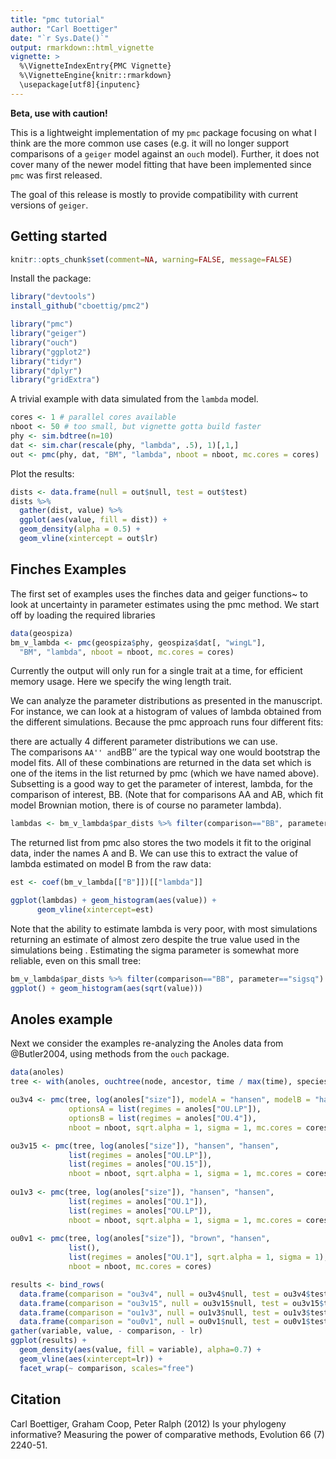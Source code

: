 ```yaml
---
title: "pmc tutorial"
author: "Carl Boettiger"
date: "`r Sys.Date()`"
output: rmarkdown::html_vignette
vignette: >
  %\VignetteIndexEntry{PMC Vignette}
  %\VignetteEngine{knitr::rmarkdown}
  \usepackage[utf8]{inputenc}
---
```


**Beta, use with caution!**

This is a lightweight implementation of my `pmc` package focusing on what I think are the more common use cases (e.g. it will no longer support comparisons of a `geiger` model against an `ouch` model). Further, it does not cover many of the newer model fitting that have been implemented since `pmc` was first released. 

The goal of this release is mostly to provide compatibility with current versions of `geiger`.

## Getting started

```r
knitr::opts_chunk$set(comment=NA, warning=FALSE, message=FALSE)
```

Install the package:

```r
library("devtools")
install_github("cboettig/pmc2")
```

```r
library("pmc")
library("geiger")
library("ouch")
library("ggplot2")
library("tidyr")
library("dplyr")
library("gridExtra")
```


A trivial example with data simulated from the `lambda` model. 

```r
cores <- 1 # parallel cores available
nboot <- 50 # too small, but vignette gotta build faster
phy <- sim.bdtree(n=10)
dat <- sim.char(rescale(phy, "lambda", .5), 1)[,1,]
out <- pmc(phy, dat, "BM", "lambda", nboot = nboot, mc.cores = cores)
```

Plot the results:

```r
dists <- data.frame(null = out$null, test = out$test)
dists %>% 
  gather(dist, value) %>%
  ggplot(aes(value, fill = dist)) + 
  geom_density(alpha = 0.5) + 
  geom_vline(xintercept = out$lr)

```



## Finches Examples

The first set of examples uses the finches data and geiger functions~\citep{Harmon2008} to look at uncertainty in parameter estimates using the pmc method.  We start off by loading the required libraries 


```r
data(geospiza)
bm_v_lambda <- pmc(geospiza$phy, geospiza$dat[, "wingL"],
  "BM", "lambda", nboot = nboot, mc.cores = cores) 

```

Currently the output will only run for a single trait at a time, for efficient memory usage.  Here we specify the wing length trait. 


We can analyze the parameter distributions as presented in the manuscript.  
For instance, we can look at a histogram of values of lambda obtained from the different simulations. 
Because the pmc approach runs four different fits: 

\begin{itemize} 
\item ``AA'' fitting model A on data obtained by simulations from model A,
\item ``BA'' fitting model B on the data simulated from model A
\item ``AB'' fitting model A on simulations from B
\item ``BB'' fitting B on simulations from B
\end{itemize}

there are actually 4 different parameter distributions we can use.  
The comparisons ``AA'' and ``BB'' are the typical way one would bootstrap the model fits.
All of these combinations are returned in the data set \verb|par_dists| which is one of the 
items in the list returned by pmc (which we have named \verb|bm_v_lambda| above).  
Subsetting is a good way to get the parameter of interest, lambda, for the comparison of interest, BB.
(Note that for comparisons AA and AB, which fit model Brownian motion, there is of course no parameter lambda).

```r
lambdas <- bm_v_lambda$par_dists %>% filter(comparison=="BB", parameter=="lambda") 
```

The returned list from pmc also stores the two models it fit to the original data, inder the names A and B. 
We can use this to extract the value of lambda estimated on model B from the raw data:

```r
est <- coef(bm_v_lambda[["B"]])[["lambda"]]
```


```r
ggplot(lambdas) + geom_histogram(aes(value)) +
      geom_vline(xintercept=est)
```

Note that the ability to estimate lambda is very poor, with most simulations returning an estimate of almost zero despite the true value used in the simulations being \Sexpr{est}.  Estimating the sigma parameter is somewhat more reliable, even on this small tree:

```r
bm_v_lambda$par_dists %>% filter(comparison=="BB", parameter=="sigsq") %>% 
ggplot() + geom_histogram(aes(sqrt(value))) 
```

<!-- 

We can also query the confidence intervals directly from the estimates returned by the pmc function.  Using the lambda value we already extracted, we can get confidence intervals, 

```r
reshape2::cast(lambdas, comparison ~ parameter, function(x)
     quantile(x, c(.05, .95)), value=c("lower", "upper"))
```

-->


## Anoles example

Next we consider the examples re-analyzing the Anoles data from @Butler2004, using methods from the `ouch` package.


```r
data(anoles)
tree <- with(anoles, ouchtree(node, ancestor, time / max(time), species))

ou3v4 <- pmc(tree, log(anoles["size"]), modelA = "hansen", modelB = "hansen", 
             optionsA = list(regimes = anoles["OU.LP"]), 
             optionsB = list(regimes = anoles["OU.4"]),
             nboot = nboot, sqrt.alpha = 1, sigma = 1, mc.cores = cores)

ou3v15 <- pmc(tree, log(anoles["size"]), "hansen", "hansen", 
             list(regimes = anoles["OU.LP"]), 
             list(regimes = anoles["OU.15"]),
             nboot = nboot, sqrt.alpha = 1, sigma = 1, mc.cores = cores)
                   
ou1v3 <- pmc(tree, log(anoles["size"]), "hansen", "hansen", 
             list(regimes = anoles["OU.1"]), 
             list(regimes = anoles["OU.LP"]),
             nboot = nboot, sqrt.alpha = 1, sigma = 1, mc.cores = cores)
 
ou0v1 <- pmc(tree, log(anoles["size"]), "brown", "hansen", 
             list(), 
             list(regimes = anoles["OU.1"], sqrt.alpha = 1, sigma = 1),
             nboot = nboot, mc.cores = cores)
```


```r
results <- bind_rows(
  data.frame(comparison = "ou3v4", null = ou3v4$null, test = ou3v4$test, lr = ou3v4$lr),
  data.frame(comparison = "ou3v15", null = ou3v15$null, test = ou3v15$test, lr = ou3v15$lr),
  data.frame(comparison = "ou1v3", null = ou1v3$null, test = ou1v3$test, lr = ou1v3$lr),
  data.frame(comparison = "ou0v1", null = ou0v1$null, test = ou0v1$test, lr = ou0v1$lr)) %>%
gather(variable, value, - comparison, - lr) 
ggplot(results) + 
  geom_density(aes(value, fill = variable), alpha=0.7) + 
  geom_vline(aes(xintercept=lr)) +
  facet_wrap(~ comparison, scales="free")
```


<!--
```r
a <- plot(ou3v4, A = "OU.3", B ="OU.4") + labs(title = "OU.3 vs OU.4") 
b <- plot(ou3v15, A = "OU.3", B ="OU.15") + labs(title = "OU.3 vs OU.15") 
c <- plot(ou1v3, A = "OU.1", B = "OU.3")  + labs(title = "OU.1 vs OU.3")
d <- plot(ou0v1, A = "BM", B = "OU.1")  + labs(title = "BM vs OU.1")
grid.arrange(a, b, c, d, ncol = 2)
```
-->


## Citation

Carl Boettiger, Graham Coop, Peter Ralph (2012) Is your phylogeny informative? Measuring the power of comparative methods, Evolution 66 (7) 2240-51. 


